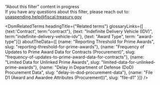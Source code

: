 
<div className="collapsible-sidebar--dsm-wrapper--text-header">“About this filter” content in progress</div>
<div className="collapsible-sidebar--dsm-wrapper--text-section"> 
    If you have any questions about this filter, please reach out to:
    <a href="mailto:usaspending.help@fiscal.treasury.gov?subject=About%20this%20Filter">
        usaspending.help@fiscal.treasury.gov
    </a>
</div>

<DsmRelatedTerms headingTitle={"Related terms"} glossaryLinks={[
                                                    {text:'Contract', term:"contract"},
                                                    {text: "Indefinite Delivery Vehicle (IDV)", term:"indefinite-delivery-vehicle-idv"},
                                                    {text: "Award Type", term: "award-type"}]}
                                                aboutTheData={[
                                                    {name: "Reporting Threshold for Prime Awards", slug: "reporting-threshold-for-prime-awards"},
                                                    {name: "Frequency of Updates to Prime Award Data for Contracts (Procurement)", slug: "frequency-of-updates-to-prime-award-data-for-contracts"},
                                                    {name: "Limited Data for Unlinked Prime Awards", slug: "limited-data-for-unlinked-prime-awards"},
                                                    {name: "Delay in Department of Defense (DoD) Procurement Data", slug: "delay-in-dod-procurement-data"},
                                                    {name: "File D1 (Award and Awardee Attributes (Procurement))", slug: "file-d1" }]} />